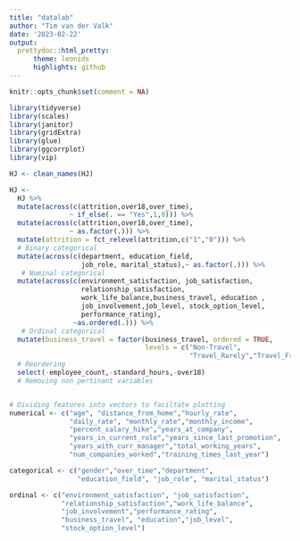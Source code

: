 ---
title: "datalab"
author: "Tim van der Valk"
date: '2023-02-22'
output:
  prettydoc::html_pretty:
      theme: leonids
      highlights: github
---

```{r include=FALSE}
knitr::opts_chunk$set(comment = NA)
```

```{r}
library(tidyverse)
library(scales)
library(janitor)
library(gridExtra)
library(glue)
library(ggcorrplot)
library(vip)
```

```{r}
HJ <- clean_names(HJ)

HJ <-
  HJ %>%
  mutate(across(c(attrition,over18,over_time),
               ~ if_else(. == "Yes",1,0))) %>% 
  mutate(across(c(attrition,over18,over_time),
               ~ as.factor(.))) %>% 
  mutate(attrition = fct_relevel(attrition,c("1","0"))) %>%
  # Binary categorical
  mutate(across(c(department, education_field,
                  job_role, marital_status),~ as.factor(.))) %>%
   # Nominal categorical
  mutate(across(c(environment_satisfaction, job_satisfaction,
                  relationship_satisfaction,
                  work_life_balance,business_travel, education ,
                  job_involvement,job_level, stock_option_level,
                  performance_rating),
                ~as.ordered(.))) %>%
   # Ordinal categorical
  mutate(business_travel = factor(business_travel, ordered = TRUE,
                                  levels = c("Non-Travel",
                                             "Travel_Rarely","Travel_Frequently"))) %>%
  # Reordering
  select(-employee_count,-standard_hours,-over18)
  # Removing non pertinant variables


# Dividing features into vectors to faciltate plotting
numerical <- c("age", "distance_from_home","hourly_rate",
               "daily_rate", "monthly_rate","monthly_income",
               "percent_salary_hike","years_at_company",
               "years_in_current_role","years_since_last_promotion",
               "years_with_curr_manager","total_working_years",
               "num_companies_worked","training_times_last_year") 

categorical <- c("gender","over_time","department",
                 "education_field", "job_role", "marital_status")

ordinal <- c("environment_satisfaction", "job_satisfaction",
             "relationship_satisfaction","work_life_balance",
             "job_involvement","performance_rating",
             "business_travel", "education","job_level",
             "stock_option_level")
```

```{r}

```

